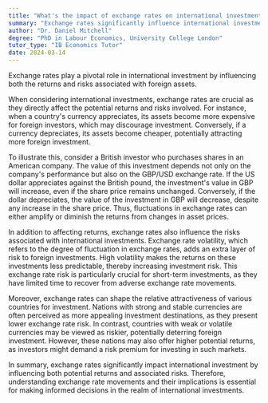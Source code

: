 ```yaml
---
title: "What's the impact of exchange rates on international investment?"
summary: "Exchange rates significantly influence international investment by affecting the returns and risks associated with foreign assets."
author: "Dr. Daniel Mitchell"
degree: "PhD in Labour Economics, University College London"
tutor_type: "IB Economics Tutor"
date: 2024-03-14
---
```


Exchange rates play a pivotal role in international investment by influencing both the returns and risks associated with foreign assets.

When considering international investments, exchange rates are crucial as they directly affect the potential returns and risks involved. For instance, when a country's currency appreciates, its assets become more expensive for foreign investors, which may discourage investment. Conversely, if a currency depreciates, its assets become cheaper, potentially attracting more foreign investment.

To illustrate this, consider a British investor who purchases shares in an American company. The value of this investment depends not only on the company's performance but also on the GBP/USD exchange rate. If the US dollar appreciates against the British pound, the investment's value in GBP will increase, even if the share price remains unchanged. Conversely, if the dollar depreciates, the value of the investment in GBP will decrease, despite any increase in the share price. Thus, fluctuations in exchange rates can either amplify or diminish the returns from changes in asset prices.

In addition to affecting returns, exchange rates also influence the risks associated with international investments. Exchange rate volatility, which refers to the degree of fluctuation in exchange rates, adds an extra layer of risk to foreign investments. High volatility makes the returns on these investments less predictable, thereby increasing investment risk. This exchange rate risk is particularly crucial for short-term investments, as they have limited time to recover from adverse exchange rate movements.

Moreover, exchange rates can shape the relative attractiveness of various countries for investment. Nations with strong and stable currencies are often perceived as more appealing investment destinations, as they present lower exchange rate risk. In contrast, countries with weak or volatile currencies may be viewed as riskier, potentially deterring foreign investment. However, these nations may also offer higher potential returns, as investors might demand a risk premium for investing in such markets.

In summary, exchange rates significantly impact international investment by influencing both potential returns and associated risks. Therefore, understanding exchange rate movements and their implications is essential for making informed decisions in the realm of international investments.
    